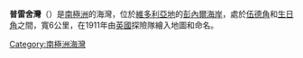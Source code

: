 '''普雷舍灣'''（{{lang-en|Pressure Bay}}）是[[南極洲|南極洲]]的海灣，位於[[維多利亞地|維多利亞地]]的[[彭內爾海岸|彭內爾海岸]]，處於[[伍德角|伍德角]]和[[生日角|生日角]]之間，寬6公里，在1911年由[[英國|英國]]探險隊繪入地圖和命名。

{{coord|71|25|S|169|20|E|display=title}}

{{Antarctica-geo-stub}}
[[Category:南極洲海灣|Category:南極洲海灣]]